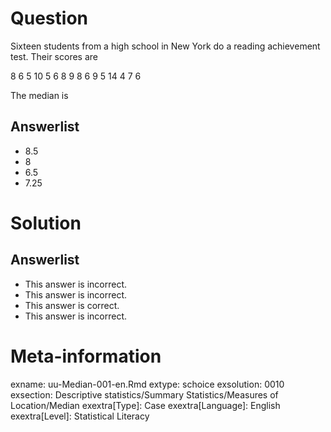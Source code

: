 Question
========
Sixteen students from a high school in New York do a reading achievement test. Their scores are 

$8~6~5~10~5~6~8~9~8~6~9~5~14~4~7~6$

The median is

Answerlist
----------
* 8.5
* 8
* 6.5
* 7.25


Solution
========


Answerlist
----------
* This answer is incorrect.
* This answer is incorrect.
* This answer is correct.
* This answer is incorrect.


Meta-information
================
exname: uu-Median-001-en.Rmd
extype: schoice
exsolution: 0010
exsection: Descriptive statistics/Summary Statistics/Measures of Location/Median
exextra[Type]: Case
exextra[Language]: English
exextra[Level]: Statistical Literacy
